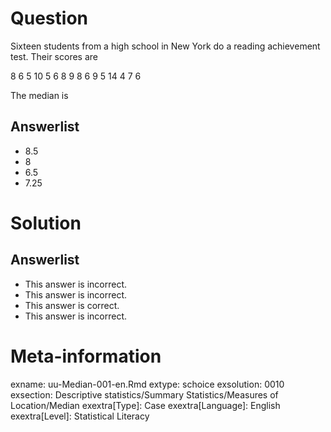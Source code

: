 Question
========
Sixteen students from a high school in New York do a reading achievement test. Their scores are 

$8~6~5~10~5~6~8~9~8~6~9~5~14~4~7~6$

The median is

Answerlist
----------
* 8.5
* 8
* 6.5
* 7.25


Solution
========


Answerlist
----------
* This answer is incorrect.
* This answer is incorrect.
* This answer is correct.
* This answer is incorrect.


Meta-information
================
exname: uu-Median-001-en.Rmd
extype: schoice
exsolution: 0010
exsection: Descriptive statistics/Summary Statistics/Measures of Location/Median
exextra[Type]: Case
exextra[Language]: English
exextra[Level]: Statistical Literacy
